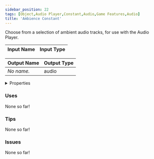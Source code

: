 ```yaml
---
sidebar_position: 22
tags: [Object,Audio Player,Constant,Audio,Game Features,Audio]
title: 'Ambience Constant'
---
```


Choose from a selection of ambient audio tracks, for use with the Audio Player.






<EsbSvg />

| Input Name | Input Type |
|-----------|-----------|

| Output Name | Output Type |
|-----------|-----------|
| *No name.* | audio |


<details>
  <summary>Properties</summary>
  <div>
    <div>
    <table>
      <thead>
        <tr>
          <th>Is beta required?</th>
          <th>❌</th>
        </tr>
        <tr>
          <th>Is this chip a trolling risk?</th>
          <th>❌</th>
        </tr>
        <tr>
          <th>Is this chip a role assignment risk?</th>
          <th>❌</th>
        </tr>
        <tr>
          <th>Chip UUID</th>
          <th>1ad615de-65ea-40a3-b500-3a5b56b2a65d</th>
        </tr>
      </thead>
    </table>
    </div>
  </div>
</details>

### Uses

None so far!

### Tips

None so far!

### Issues

None so far!